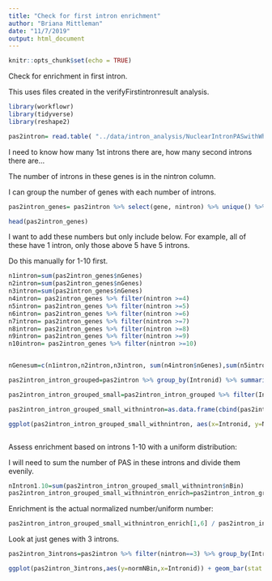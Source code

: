```yaml
---
title: "Check for first intron enrichment"
author: "Briana Mittleman"
date: "11/7/2019"
output: html_document
---
```


```r
knitr::opts_chunk$set(echo = TRUE)
```

Check for enrichment in first intron.  

This uses files created in the verifyFirstintronresult analysis. 

```r
library(workflowr)
library(tidyverse)
library(reshape2)
```

```r
pas2intron= read.table( "../data/intron_analysis/NuclearIntronPASwithWhichintron.txt", stringsAsFactors = F, header = T)
```


I need to know how many 1st introns there are, how many second introns there are... 

The number of introns in these genes is in the nintron column. 

I can group the number of genes with each number of introns. 



```r
pas2intron_genes= pas2intron %>% select(gene, nintron) %>% unique() %>% group_by(nintron) %>% summarize(nGenes=n())

head(pas2intron_genes)


```

I want to add these numbers but only include below. For example, all of these have 1 intron, only those above 5 have 5 introns. 

Do this manually for 1-10 first. 


```r
n1intron=sum(pas2intron_genes$nGenes)
n2intron=sum(pas2intron_genes$nGenes)
n3intron=sum(pas2intron_genes$nGenes)
n4intron= pas2intron_genes %>% filter(nintron >=4) 
n5intron= pas2intron_genes %>% filter(nintron >=5) 
n6intron= pas2intron_genes %>% filter(nintron >=6) 
n7intron= pas2intron_genes %>% filter(nintron >=7) 
n8intron= pas2intron_genes %>% filter(nintron >=8) 
n9intron= pas2intron_genes %>% filter(nintron >=9) 
n10intron= pas2intron_genes %>% filter(nintron >=10) 


nGenesum=c(n1intron,n2intron,n3intron, sum(n4intron$nGenes),sum(n5intron$nGenes),sum(n6intron$nGenes),sum(n7intron$nGenes),sum(n8intron$nGenes),sum(n9intron$nGenes),sum(n10intron$nGenes))
```


```r
pas2intron_intron_grouped=pas2intron %>% group_by(Intronid) %>% summarise(nBin=n(), meanSize=mean(intronLength))  %>% mutate(normNBin=nBin/meanSize) 

pas2intron_intron_grouped_small=pas2intron_intron_grouped %>% filter(Intronid <=10) 

pas2intron_intron_grouped_small_withnintron=as.data.frame(cbind(pas2intron_intron_grouped_small, nGenesum)) %>% mutate(NormbylengthandN=normNBin/nGenesum)

ggplot(pas2intron_intron_grouped_small_withnintron, aes(x=Intronid, y=NormbylengthandN)) +geom_bar(stat="identity") + labs(title="PAS by Intron \n normalized by intron mean length and number of introns tested", y="normalized number in intron category", x="intron category")



```


Assess enrichment based on introns 1-10 with a uniform distribution:

I will need to sum the number of PAS in these introns and divide them evenily. 

```r
nIntron1.10=sum(pas2intron_intron_grouped_small_withnintron$nBin)
pas2intron_intron_grouped_small_withnintron_enrich=pas2intron_intron_grouped_small_withnintron %>% mutate(nUniform=nIntron1.10/10, UniformNormLength=nUniform/meanSize, UnformlengthandN=UniformNormLength/nGenesum)

```

Enrichment is the actual normalized number/uniform number:

```r
pas2intron_intron_grouped_small_withnintron_enrich[1,6] / pas2intron_intron_grouped_small_withnintron_enrich[1,9] 
```


Look at just genes with 3 introns.  

```r
pas2intron_3introns=pas2intron %>% filter(nintron==3) %>% group_by(Intronid) %>% summarise(nBin=n(), meanSize=mean(intronLength))  %>% mutate(normNBin=nBin/meanSize)

ggplot(pas2intron_3introns,aes(y=normNBin,x=Intronid)) + geom_bar(stat = "identity") + labs(x="Intron in Gene",y="Number introns / average intron length", title="Intron position for genes with 3 introns")
```

